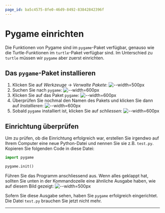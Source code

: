 ```yaml
---
page_id: ba5c4575-8fe0-46d9-8492-83842842396f
---
```


# Pygame einrichten

Die Funktionen von Pygame sind im `pygame`-Paket verfügbar, genauso wie die Turtle-Funktionen im `turtle`-Paket verfügbar sind. Im Unterschied zu `turtle` müssen wir `pygame` aber zuerst einrichten.

## Das `pygame`-Paket installieren

1. Klicken Sie auf _Werkzeuge_ → _Verwalte Pakete_: ![--width=500px](img/pygame-einrichten/verwalte-pakete.png)
2. Suchen Sie nach `pygame`: ![--width=600px](img/pygame-einrichten/suchen.png)
3. Klicken Sie auf das Paket `pygame`: ![--width=600px](img/pygame-einrichten/suchergebnisse.png)
4. Überprüfen Sie nochmal den Namen des Pakets und klicken Sie dann auf _Installieren_: ![--width=600px](img/pygame-einrichten/installieren.png)
5. Sobald `pygame` installiert ist, klicken Sie auf _schliessen_: ![--width=600px](img/pygame-einrichten/installiert.png)

## Einrichtung überprüfen

Um zu prüfen, ob die Einrichtung erfolgreich war, erstellen Sie irgendwo auf Ihrem Computer eine neue Python-Datei und nennen Sie sie z.B. `test.py`. Kopieren Sie folgenden Code in diese Datei:

```python showLineNumbers
import pygame

pygame.init()
```

Führen Sie das Programm anschliessend aus. Wenn alles geklappt hat, sollten Sie unten in der Kommandozeile eine ähnliche Ausgabe haben, wie auf diesem Bild gezeigt: ![--width=500px](img/pygame-einrichten/test.png)

Sofern Sie diese Ausgabe sehen, haben Sie `pygame` erfolgreich eingerichtet. Die Datei `test.py` brauchen Sie jetzt nicht mehr.

---
